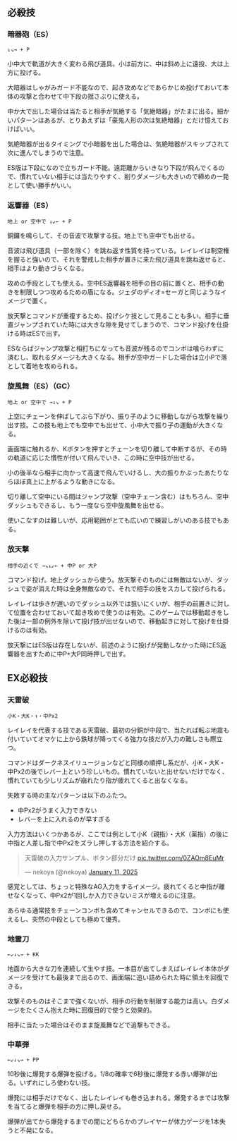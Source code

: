 ## 必殺技

### 暗器砲（ES）

```
↓↘→ + P
```

小中大で軌道が大きく変わる飛び道具。小は前方に、中は斜め上に遠投、大は上方に投げる。

大暗器はしゃがみガード不能なので、起き攻めなどであらかじめ投げておいて本体の攻撃と合わせて中下段の揺さぶりに使える。

中か大で出した場合は当たると相手が気絶する「気絶暗器」がたまに出る。細かいパターンはあるが、とりあえずは「豪鬼人形の次は気絶暗器」とだけ憶えておけばいい。

気絶暗器が出るタイミングで小暗器を出した場合は、気絶暗器がスキップされて次に進んでしまうので注意。

ES版は下段になので立ちガード不能。遠距離からいきなり下段が飛んでくるので、慣れていない相手には当たりやすく、削りダメージも大きいので締めの一発として使い勝手がいい。

### 返響器（ES）

```
地上 or 空中で ↓↙← + P
```

銅鑼を鳴らして、その音波で攻撃する技。地上でも空中でも出せる。

音波は飛び道具（一部を除く）を跳ね返す性質を持っている。レイレイは制空権を握ると強いので、それを警戒した相手が置きに来た飛び道具を跳ね返せると、相手はより動きづらくなる。

攻めの手段としても使える。空中ES返響器を相手の目の前に置くと、相手の動きを制限しつつ攻めるための盾になる。ジェダのディオ=セーガと同じようなイメージで置く。

放天撃とコマンドが重複するため、投げシケ技として見ることも多い。相手に垂直ジャンプされていた時には大きな隙を見せてしまうので、コマンド投げを仕掛ける時はESで出す。

ESならばジャンプ攻撃と相打ちになっても音波が残るのでコンボは喰らわずに済むし、取れるダメージも大きくなる。相手が空中ガードした場合は立小Pで落として着地を攻められる。

### 旋風舞（ES）（GC）

```
地上 or 空中で →↓↘ + P
```

上空にチェーンを伸ばしてぶら下がり、振り子のように移動しながら攻撃を繰り出す技。この技も地上でも空中でも出せて、小中大で振り子の運動が大きくなる。

画面端に触れるか、Kボタンを押すとチェーンを切り離して中断するが、その時の軌道に応じた慣性が付いて飛んでいき、この時に空中技が出せる。

小の後半なら相手に向かって高速で飛んでいけるし、大の振りかぶったあたりならほぼ真上に上がるような動きになる。

切り離して空中にいる間はジャンプ攻撃（空中チェーン含む）はもちろん、空中ダッシュもできるし、もう一度なら空中旋風舞を出せる。

使いこなすのは難しいが、応用範囲がとても広いので練習しがいのある技でもある。

### 放天撃

```
相手の近くで →↘↓↙← + 中P or 大P
```

コマンド投げ。地上ダッシュから使う。放天撃そのものには無敵はないが、ダッシュで姿が消えた時は全身無敵なので、それで相手の技をスカして投げられる。

レイレイは歩きが遅いのでダッシュ以外では狙いにくいが、相手の前置きに対して位置を合わせておいて起き攻めで使うのは有効。このゲームでは移動起きをした後は一部の例外を除いて投げ技が出せないので、移動起きに対して投げを仕掛けるのは有効。

放天撃にはES版は存在しないが、前述のように投げが発動しなかった時にES返響器を出すために中P+大P同時押しで出す。

## EX必殺技

### 天雷破

```
小K・大K・↑・中Px2
```

レイレイを代表する技である天雷破、最初の分銅が中段で、当たれば転ぶ地震も付いていてオマケに上から鉄球が降ってくる強力な技だが入力の難しさも際立つ。

コマンドはダークネスイリュージョンなどと同様の順押し系だが、小K・大K・中Px2の後でレバー上という珍しいもの。慣れていないと出せないだけでなく、慣れていても少しリズムが崩れたり指が疲れてくると出なくなる。

失敗する時の主なパターンは以下のふたつ。

- 中Px2がうまく入力できない
- レバーを上に入れるのが早すぎる

入力方法はいくつかあるが、ここでは例として小K（親指）・大K（薬指）の後に中指と人差し指で中Px2をズラし押しする方法を紹介する。

<blockquote class="twitter-tweet" data-media-max-width="560"><p lang="ja" dir="ltr">天雷破の入力サンプル、ボタン部分だけ <a href="https://t.co/0ZAOm8EuMr">pic.twitter.com/0ZAOm8EuMr</a></p>&mdash; nekoya (@nekoya) <a href="https://twitter.com/nekoya/status/1878089640907080154?ref_src=twsrc%5Etfw">January 11, 2025</a></blockquote> <script async src="https://platform.twitter.com/widgets.js" charset="utf-8"></script>

感覚としては、ちょっと特殊なAG入力をするイメージ。疲れてくると中指が離せなくなって、中Px2が1回しか入力できないミスが増えるのに注意。

あらゆる通常技をチェーンコンボも含めてキャンセルできるので、コンボにも使えるし、突然の中段としても極めて優秀。

### 地霊刀

```
←↙↓↘→ + KK
```

地面から大きな刀を連続して生やす技。一本目が出てしまえばレイレイ本体がダメージを受けても最後まで出るので、画面端に追い詰められた時に領土を回復できる。

攻撃そのものはそこまで強くないが、相手の行動を制限する能力は高い。白ダメージをたくさん抱えた時に回復目的で使うと効果的。

相手に当たった場合はそのまま旋風舞などで追撃もできる。

### 中華弾

```
←↙↓↘→ + PP
```

10秒後に爆発する爆弾を投げる。1/8の確率で6秒後に爆発する赤い爆弾が出る。いずれにしろ使わない技。

爆発には相手だけでなく、出したレイレイも巻き込まれる。爆発するまでは攻撃を当てると爆弾を相手の方に押し戻せる。

爆弾が出てから爆発するまでの間にどちらかのプレイヤーが体力ゲージを1本失うと不発になる。
